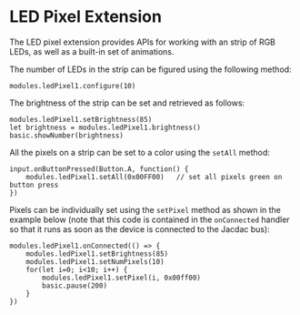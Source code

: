# LED Pixel Extension

The LED pixel extension provides APIs for working with
an strip of RGB LEDs, as well as a built-in set of animations.

The number of LEDs in the strip can be figured using the following
method:
```blocks
modules.ledPixel1.configure(10)
```

The brightness of the strip can be set and retrieved as follows:
```blocks
modules.ledPixel1.setBrightness(85)
let brightness = modules.ledPixel1.brightness()
basic.showNumber(brightness)
```

All the pixels on a strip can be set to a color using the `setAll` method:
```blocks
input.onButtonPressed(Button.A, function() {
    modules.ledPixel1.setAll(0x00FF00)   // set all pixels green on button press
})
```

Pixels can be individually set using the `setPixel` method as shown in the 
example below (note that this code is contained in the `onConnected` handler
so that it runs as soon as the device is connected to the Jacdac bus):

```blocks
modules.ledPixel1.onConnected(() => {
    modules.ledPixel1.setBrightness(85)
    modules.ledPixel1.setNumPixels(10)
    for(let i=0; i<10; i++) {
        modules.ledPixel1.setPixel(i, 0x00ff00)
        basic.pause(200)
    }    
})
```

